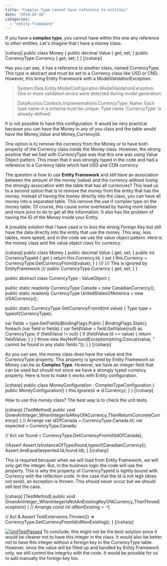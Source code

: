 ```yaml
---
title: "Complex Type cannot have reference to entities"
date: "2014-03-18"
categories: 
  - "entity-framework"
---
```


If you have a **complex type**, you cannot have within this one any reference to other entities. Let's imagine that I have a money class.

\[csharp\] public class Money { public decimal Value { get; set; } public CurrencyType Currency { get; set; } } \[/csharp\]

Has you can see, it has a reference to another class, named CurrencyType. This type is abstract and must be set to a Currency class like USD or CND. However, this bring Entity Framework with a ModelValidationException.

> System.Data.Entity.ModelConfiguration.ModelValidationException: One or more validation errors were detected during model generation:
> 
> DataAccess.Contexts.Implementations.CurrencyType: Name: Each type name in a schema must be unique. Type name 'CurrencyType' is already defined.

It is not possible to have this configuration. It would be very practical because you can have the Money in any of you class and the table would have the Money\_Value and Money\_CurrencyId.

One option is to remove the currency from the Money or to have both property of the Currency class inside the Money class. However, the strong positive that we had with CurrencyType was that this one was using Value Object pattern. This mean that it was strongly typed in the code and had a reference to a Currency table which had USD and CDN currency.

The question is how to use **Entity Framework** and still have an association between the amount of the money (value) and the currency without losing the strongly association with the table that has all currencies? This lead us to a second option that is to remove the money from the entity that has the money. Instead of having the money directly into the class, you can have all money into a separated table. This remove the use if complex type on the money table. Of course, this cause some overhead by having more tables and more joins to do to get all the information. It also has the problem of having the ID of the Money inside your Entity.

A possible solution that I have used is to loss the strong Foreign Key but still have the data directly into the entity that use the money. This way, less tables, more speed, and in the code we use the value object pattern. Here is the money class and the value object class for currency.

\[csharp\] public class Money { public decimal Value { get; set; } public int CurrencyTypeId { get { return this.Currency.Id; } set { this.Currency = CurrencyType.GetCurrencyFromId(value); } } /// /// This is ignored by EntityFramework /// public CurrencyType Currency { get; set; } }

public abstract class CurrencyType : ValueObject {

public static readonly CurrencyType Canada = new CanadianCurrency(); public static readonly CurrencyType UnitedStatesOfAmerica = new USACurrency();

public static CurrencyType GetCurrencyFromId(int value) { Type type = typeof(CurrencyType);

var fields = type.GetFields(BindingFlags.Public | BindingFlags.Static); foreach (var field in fields) { var fieldValue = field.GetValue(null) as CurrencyType; if (fieldValue != null) { if (fieldValue.Id == value) { return fieldValue; } } } throw new KeyNotFoundException(string.Concat(value, " cannot be found in any static fields.")); } } \[/csharp\]

As you can see, the money class does have the value and the CurrencyType property. This property is ignored by Entity Framework so Money can be as **Complex Type**. However, we have an integer field that can be used but should not since we have a strongly typed currency property. Here is how to make it works with Entity configuration.

\[csharp\] public class MoneyConfiguration : ComplexTypeConfiguration { public MoneyConfiguration() { this.Ignore(d => d.Currency); } } \[/csharp\]

How to use this money class? The best way is to check the unit tests.

\[csharp\] \[TestMethod\] public void GivenAnInteger\_WhenIntegerIsAKeyOfACurrency\_ThenReturnConcreteCurrency() { // Arrange var idOfCanada = CurrencyType.Canada.Id; var expected = CurrencyType.Canada;

// Act var found = CurrencyType.GetCurrencyFromId(idOfCanada);

//Assert Assert.IsInstanceOfType(found,typeof(CanadianCurrency)); Assert.AreEqual(expected.Id,found.Id); } \[/csharp\]

This is required because when we will load from Entity Framework, we will only get the integer. But, in the business logic the code will use the property. This is why the property of CurrencyTypeId is tightly bound with Currency with the reflection code. In the case that the Id is not legit (does not exist), an exception is thrown. This should never occur but we should still test the case.

\[csharp\] \[TestMethod\] public void GivenAnInteger\_WhenIntegerIsNotAnExistingKeyOfACurrency\_ThenThrowException() { // Arrange const int idNonExisting = -1;

// Act & Assert TestExtensions.Thrown(() => CurrencyType.GetCurrencyFromId(idNonExisting)); } \[/csharp\]

[![UnitTestPassed](http://patrickdesjardins.com/blog/wp-content/uploads/2014/03/UnitTestPassed-400x38.png)](http://patrickdesjardins.com/blog/complex-type-cannot-have-reference-to-entities/unittestpassed) To conclude, this might not be the best solution since it would be cleaner not to have this integer in the class. It would also be better not to have this integer without a foreign key to the CurrencyType table. However, since the value will be filled up and handled by Entity Framework only, we still control the integrity with the code. It would be possible for us to add manually the foreign key too.
